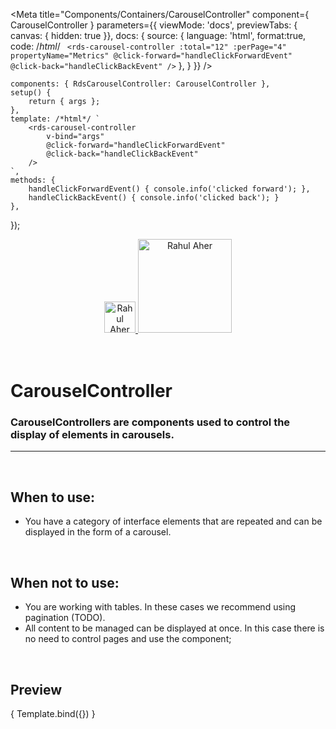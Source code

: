 
<Meta
	title="Components/Containers/CarouselController"
	component={ CarouselController }
	parameters={{
		viewMode: 'docs',
		previewTabs: { canvas: { hidden: true }},
		docs: {
			source: {
				language: 'html',
				format:true,
				code: /*html*/ `
<rds-carousel-controller
	:total="12"
	:perPage="4"
	propertyName="Metrics"
	@click-forward="handleClickForwardEvent"
	@click-back="handleClickBackEvent"
/>`
			},
		}
	}}
/>

	components: { RdsCarouselController: CarouselController },
	setup() {
		return { args };
	},
	template: /*html*/ `
		<rds-carousel-controller
			v-bind="args"
			@click-forward="handleClickForwardEvent"
			@click-back="handleClickBackEvent"
		/>
	`,
	methods: { 
		handleClickForwardEvent() { console.info('clicked forward'); },
		handleClickBackEvent() { console.info('clicked back'); }
	},
});

<div align="center" style={{display: 'flex'}}>
    <a href="https://rahulaher.netlify.app">
        <img src="https://rahulaher.netlify.app/img/logo/glyph-black-colored.svg" alt="Rahul Aher logo" width="50" />
        <img src="https://rahulaher.netlify.app/img/logo/word-black-colored.svg" alt="Rahul Aher" width="150" />
    </a>
    </a>
    </a>
</div>

<br />
<br />

# CarouselController

### CarouselControllers are components used to control the display of elements in carousels.
---
<br />

## When to use:
- You have a category of interface elements that are repeated and can be displayed in the form of a carousel.

<br />

## When not to use:
- You are working with tables. In these cases we recommend using pagination (TODO).
- All content to be managed can be displayed at once. In this case there is no need to control pages and use the component;


<br />

## Preview

<Canvas>
	<Story
		name="CarouselController"
		args={{
			total: 12,
			perPage: 4,
			propertyName: 'Metrics',
		}}
	>
		{ Template.bind({}) }
	</Story>
</Canvas>

<ArgsTable story="CarouselController" />